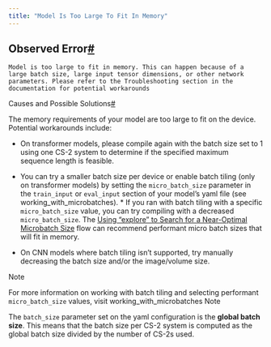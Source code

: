 ```yaml
---
title: "Model Is Too Large To Fit In Memory"
---
```


## Observed Error[#](#observed-error "Permalink to this headline")
```
Model is too large to fit in memory. This can happen because of a large batch size, large input tensor dimensions, or other network parameters. Please refer to the Troubleshooting section in the documentation for potential workarounds
```

Causes and Possible Solutions[#](#causes-and-possible-solutions "Permalink to this headline")

The memory requirements of your model are too large to fit on the device. Potential workarounds include:

* On transformer models, please compile again with the batch size set to 1 using one CS-2 system to determine if the specified maximum sequence length is feasible.

* You can try a smaller batch size per device or enable batch tiling (only on transformer models) by setting the `micro_batch_size` parameter in the `train_input` or `eval_input` section of your model’s yaml file (see working_with_microbatches). * If you ran with batch tiling with a specific `micro_batch_size` value, you can try compiling with a decreased `micro_batch_size`. The [Using “explore” to Search for a Near-Optimal Microbatch Size](../Model-zoo/tutorials/microbatching.html#automatic-batch-exploration) flow can recommend performant micro batch sizes that will fit in memory.

* On CNN models where batch tiling isn’t supported, try manually decreasing the batch size and/or the image/volume size.

<Info>
Note

For more information on working with batch tiling and selecting performant `micro_batch_size` values, visit working\_with\_microbatches
</Info>
<Info>
Note

The `batch_size` parameter set on the yaml configuration is the **global batch size**. This means that the batch size per CS-2 system is computed as the global batch size divided by the number of CS-2s used.
</Info>
